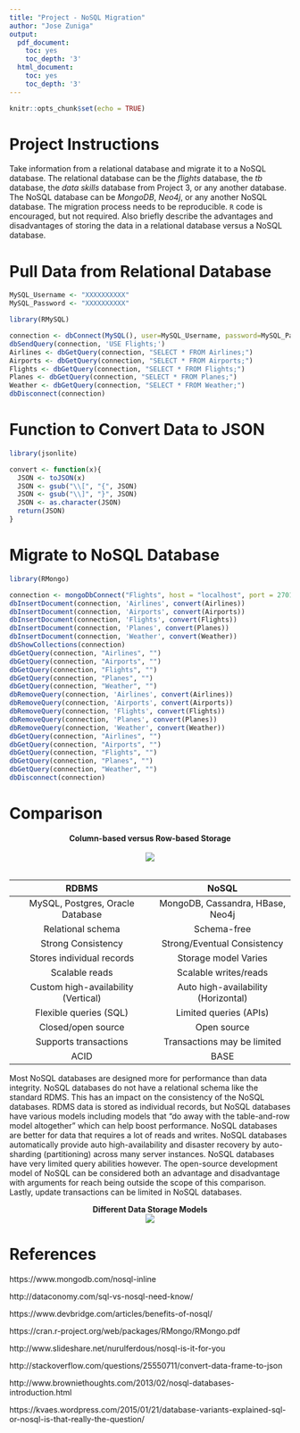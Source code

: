 ```yaml
---
title: "Project - NoSQL Migration"
author: "Jose Zuniga"
output:
  pdf_document:
    toc: yes
    toc_depth: '3'
  html_document:
    toc: yes
    toc_depth: '3'
---
```


```r
knitr::opts_chunk$set(echo = TRUE)
```

# Project Instructions

Take information from a relational database and migrate it to a NoSQL database. The relational database can be the *flights* database, the *tb* database, the *data skills* database from Project 3, or any another database. The NoSQL database can be *MongoDB*, *Neo4j*, or any another NoSQL database. The migration process needs to be reproducible. `R` code is encouraged, but not required. Also briefly describe the advantages and disadvantages of storing the data in a relational database versus a NoSQL database.

# Pull Data from Relational Database

```r
MySQL_Username <- "XXXXXXXXXX"
MySQL_Password <- "XXXXXXXXXX"
```
```r
library(RMySQL)
```
```r
connection <- dbConnect(MySQL(), user=MySQL_Username, password=MySQL_Password)
dbSendQuery(connection, 'USE Flights;')
Airlines <- dbGetQuery(connection, "SELECT * FROM Airlines;")
Airports <- dbGetQuery(connection, "SELECT * FROM Airports;")
Flights <- dbGetQuery(connection, "SELECT * FROM Flights;")
Planes <- dbGetQuery(connection, "SELECT * FROM Planes;")
Weather <- dbGetQuery(connection, "SELECT * FROM Weather;")
dbDisconnect(connection)
```

# Function to Convert Data to JSON

```r
library(jsonlite)
```
```r
convert <- function(x){
  JSON <- toJSON(x)
  JSON <- gsub("\\[", "{", JSON)
  JSON <- gsub("\\]", "}", JSON)
  JSON <- as.character(JSON)
  return(JSON)
}
```

# Migrate to NoSQL Database
```r
library(RMongo)
```
```r
connection <- mongoDbConnect("Flights", host = "localhost", port = 27017)
dbInsertDocument(connection, 'Airlines', convert(Airlines))
dbInsertDocument(connection, 'Airports', convert(Airports))
dbInsertDocument(connection, 'Flights', convert(Flights))
dbInsertDocument(connection, 'Planes', convert(Planes))
dbInsertDocument(connection, 'Weather', convert(Weather))
dbShowCollections(connection)
dbGetQuery(connection, "Airlines", "")
dbGetQuery(connection, "Airports", "")
dbGetQuery(connection, "Flights", "")
dbGetQuery(connection, "Planes", "")
dbGetQuery(connection, "Weather", "")
dbRemoveQuery(connection, 'Airlines', convert(Airlines))
dbRemoveQuery(connection, 'Airports', convert(Airports))
dbRemoveQuery(connection, 'Flights', convert(Flights))
dbRemoveQuery(connection, 'Planes', convert(Planes))
dbRemoveQuery(connection, 'Weather', convert(Weather))
dbGetQuery(connection, "Airlines", "")
dbGetQuery(connection, "Airports", "")
dbGetQuery(connection, "Flights", "")
dbGetQuery(connection, "Planes", "")
dbGetQuery(connection, "Weather", "")
dbDisconnect(connection)
```

# Comparison

<center>**Column-based versus Row-based Storage**</center>
<center><br>![](http://1.bp.blogspot.com/-6jBw9eigO3c/URSBQh1WmMI/AAAAAAAAAXI/RVqNWUGQ35U/s640/sharding-comparison.png)<br><br></center>

|RDBMS                                |NoSQL                              |
|:-----------------------------------:|:---------------------------------:|
|MySQL, Postgres, Oracle Database     |MongoDB, Cassandra, HBase, Neo4j   |
|Relational schema                    |Schema-free                        |
|Strong Consistency                   |Strong/Eventual Consistency        |
|Stores individual records            |Storage model Varies               |
|Scalable reads                       |Scalable writes/reads              |
|Custom high-availability (Vertical)  |Auto high-availability (Horizontal)|
|Flexible queries (SQL)               |Limited queries (APIs)             |
|Closed/open source                   |Open source                        |
|Supports transactions                |Transactions may be limited        |
|ACID                                 |BASE                               |

Most NoSQL databases are designed more for performance than data integrity. NoSQL databases do not have a relational schema like the standard RDMS. This has an impact on the consistency of the NoSQL databases. RDMS data is stored as individual records, but NoSQL databases have various models including models that "do away with the table-and-row model altogether" which can help boost performance. NoSQL databases are better for data that requires a lot of reads and writes. NoSQL databases automatically provide auto high-availability and disaster recovery by auto-sharding (partitioning) across many server instances. NoSQL databases have very limited query abilities however. The open-source development model of NoSQL can be considered both an advantage and disadvantage with arguments for reach being outside the scope of this comparison. Lastly, update transactions can be limited in NoSQL databases. 

<center>**Different Data Storage Models**</center>
<center>![](https://kvaes.files.wordpress.com/2015/01/1401269083847.jpg)</center>

# References

https://www.mongodb.com/nosql-inline

http://dataconomy.com/sql-vs-nosql-need-know/

https://www.devbridge.com/articles/benefits-of-nosql/

https://cran.r-project.org/web/packages/RMongo/RMongo.pdf

http://www.slideshare.net/nurulferdous/nosql-is-it-for-you

http://stackoverflow.com/questions/25550711/convert-data-frame-to-json

http://www.browniethoughts.com/2013/02/nosql-databases-introduction.html

https://kvaes.wordpress.com/2015/01/21/database-variants-explained-sql-or-nosql-is-that-really-the-question/